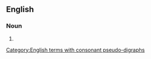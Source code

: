 ==English==

===Noun===
{{head|en|noun plural form}}

# {{plural of|arrowhead|lang=en}}
[[Category:English terms with consonant pseudo-digraphs]]